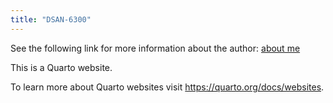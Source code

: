 ```yaml
---
title: "DSAN-6300"
---
```


See the following link for more information about the author: [about me](../../index.html)

This is a Quarto website.

To learn more about Quarto websites visit <https://quarto.org/docs/websites>.
